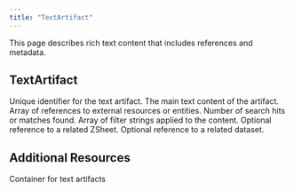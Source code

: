 ```yaml
---
title: "TextArtifact"
---
```

This page describes rich text content that includes references and metadata.

## TextArtifact

<ParamField path="artifactId" type="ID!" required>
  Unique identifier for the text artifact.
</ParamField>

<ParamField path="content" type="String!" required>
  The main text content of the artifact.
</ParamField>

<ParamField path="references" type="[Reference!]!" required>
  Array of references to external resources or entities.
</ParamField>

<ParamField path="hitCount" type="Int!" required>
  Number of search hits or matches found.
</ParamField>

<ParamField path="filterStrings" type="[String!]!" required>
  Array of filter strings applied to the content.
</ParamField>

<ParamField path="zsheetId" type="ID">
  Optional reference to a related ZSheet.
</ParamField>

<ParamField path="datasetId" type="ID">
  Optional reference to a related dataset.
</ParamField>

## Additional Resources

<CardGroup cols={2}>
  <Card title="DeltaElement Schema" icon="cube" href="/integrations/graphql-api/objects/delta-element">
    Container for text artifacts
  </Card>
</CardGroup>

